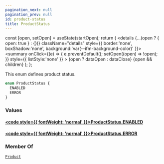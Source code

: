 ```yaml
---
pagination_next: null
pagination_prev: null
id: product-status
title: ProductStatus
---
```









  const [open, setOpen] = useState(startOpen);
  return (
    <details {...(open ? { open: true } : {})} className="details" style={{ border:'none', boxShadow:'none', background:'var(--ifm-background-color)' }}>
      <summary
        onClick={(e) => {
          e.preventDefault();
          setOpen((open) => !open);
        }}
        style={{ listStyle:'none' }}
      >
      {open ? dataOpen : dataClose}
      </summary>
      {open && children}
    </details>
  );
};








This enum defines product status.


```graphql
enum ProductStatus {
  ENABLED
  ERROR
}
```




### Values

#### [<code style={{ fontWeight: 'normal' }}>ProductStatus.<b>ENABLED</b></code>](#)  
> 
> 
> 
> 

#### [<code style={{ fontWeight: 'normal' }}>ProductStatus.<b>ERROR</b></code>](#)  
> 
> 
> 
> 





### Member Of

[`Product`](/types/objects/product)  <Badge class="badge badge--secondary" text="object"/>

